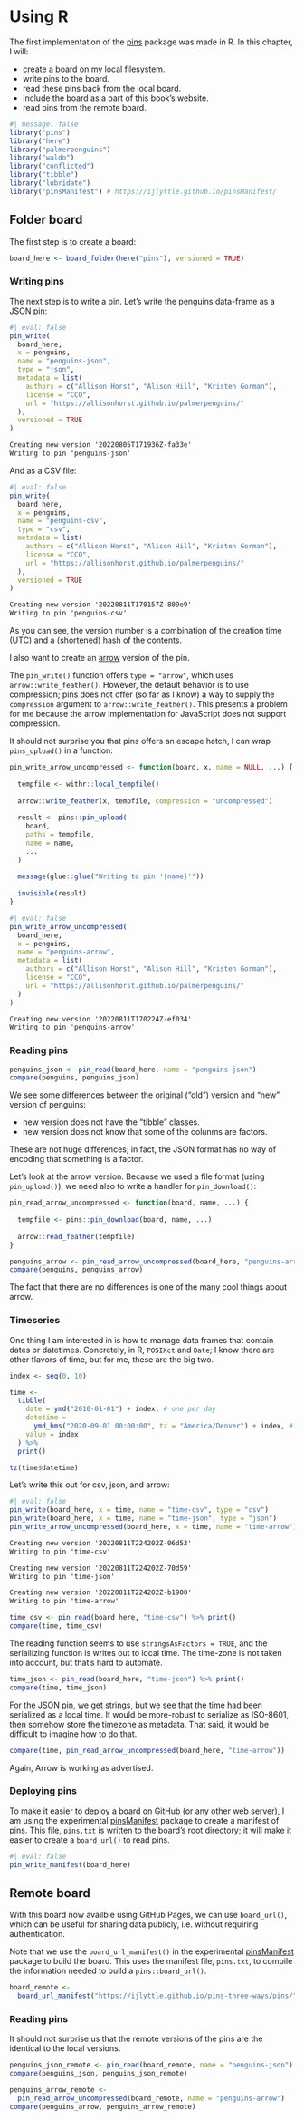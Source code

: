 # Using R

The first implementation of the [pins](https://pins.rstudio.com/) package was made in R.
In this chapter, I will:

 - create a board on my local filesystem.
 - write pins to the board.
 - read these pins back from the local board.
 - include the board as a part of this book's website.
 - read pins from the remote board.

```r
#| message: false
library("pins")
library("here")
library("palmerpenguins")
library("waldo")
library("conflicted")
library("tibble")
library("lubridate")
library("pinsManifest") # https://ijlyttle.github.io/pinsManifest/
```

## Folder board

The first step is to create a board:

```r
board_here <- board_folder(here("pins"), versioned = TRUE)
```

### Writing pins

The next step is to write a pin. Let's write the penguins data-frame as a JSON pin:

```r
#| eval: false
pin_write(
  board_here, 
  x = penguins, 
  name = "penguins-json", 
  type = "json",
  metadata = list(
    authors = c("Allison Horst", "Alison Hill", "Kristen Gorman"),
    license = "CCO",
    url = "https://allisonhorst.github.io/palmerpenguins/"
  ),
  versioned = TRUE
)
```

``` default
Creating new version '20220805T171936Z-fa33e'
Writing to pin 'penguins-json'
```

And as a CSV file:

```r
#| eval: false
pin_write(
  board_here, 
  x = penguins, 
  name = "penguins-csv", 
  type = "csv",
  metadata = list(
    authors = c("Allison Horst", "Alison Hill", "Kristen Gorman"),
    license = "CCO",
    url = "https://allisonhorst.github.io/palmerpenguins/"
  ),
  versioned = TRUE
)
```

``` default
Creating new version '20220811T170157Z-809e9'
Writing to pin 'penguins-csv'
```

As you can see, the version number is a combination of the creation time (UTC) and a (shortened) hash of the contents.

I also want to create an [arrow](https://arrow.apache.org/docs/r/) version of the pin. 

The `pin_write()` function offers `type = "arrow"`, which uses `arrow::write_feather()`.
However, the default behavior is to use compression; pins does not offer (so far as I know) a way to supply the `compression` argument to `arrow::write_feather()`. 
This presents a problem for me because the arrow implementation for JavaScript does not support compression.

It should not surprise you that pins offers an escape hatch, I can wrap `pins_upload()` in a function:

```r
pin_write_arrow_uncompressed <- function(board, x, name = NULL, ...) {
  
  tempfile <- withr::local_tempfile()
  
  arrow::write_feather(x, tempfile, compression = "uncompressed")
  
  result <- pins::pin_upload(
    board,
    paths = tempfile,
    name = name,
    ...
  )
  
  message(glue::glue("Writing to pin '{name}'"))
  
  invisible(result)
}
```

```r
#| eval: false
pin_write_arrow_uncompressed(
  board_here, 
  x = penguins, 
  name = "penguins-arrow", 
  metadata = list(
    authors = c("Allison Horst", "Alison Hill", "Kristen Gorman"),
    license = "CCO",
    url = "https://allisonhorst.github.io/palmerpenguins/"
  )
)
```

``` default
Creating new version '20220811T170224Z-ef034'
Writing to pin 'penguins-arrow'
```

### Reading pins 

```r
penguins_json <- pin_read(board_here, name = "penguins-json")
compare(penguins, penguins_json)
```

We see some differences between the original ("old") version and "new" version of penguins:

 - new version does not have the "tibble" classes.
 - new version does not know that some of the colunms are factors.
 
These are not huge differences; in fact, the JSON format has no way of encoding that something is a factor.

Let's look at the arrow version.
Because we used a file format (using `pin_upload()`), we need also to write a handler for `pin_download()`:

```r
pin_read_arrow_uncompressed <- function(board, name, ...) {
  
  tempfile <- pins::pin_download(board, name, ...)
  
  arrow::read_feather(tempfile)
}
```

```r
penguins_arrow <- pin_read_arrow_uncompressed(board_here, "penguins-arrow")
compare(penguins, penguins_arrow)
```

The fact that there are no differences is one of the many cool things about arrow.

### Timeseries

One thing I am interested in is how to manage data frames that contain dates or datetimes. 
Concretely, in R, `POSIXct` and `Date`; I know there are other flavors of time, but for me, these are the big two.

```r
index <- seq(0, 10)

time <- 
  tibble(
    date = ymd("2010-01-01") + index, # one per day
    datetime = 
      ymd_hms("2020-09-01 00:00:00", tz = "America/Denver") + index, # per second
    value = index
  ) %>%
  print()

tz(time$datetime)
```

Let's write this out for csv, json, and arrow:

```r
#| eval: false
pin_write(board_here, x = time, name = "time-csv", type = "csv")
pin_write(board_here, x = time, name = "time-json", type = "json")
pin_write_arrow_uncompressed(board_here, x = time, name = "time-arrow")
```

```default
Creating new version '20220811T224202Z-06d53'
Writing to pin 'time-csv'

Creating new version '20220811T224202Z-70d59'
Writing to pin 'time-json'

Creating new version '20220811T224202Z-b1900'
Writing to pin 'time-arrow'
```

```r
time_csv <- pin_read(board_here, "time-csv") %>% print()
compare(time, time_csv)
```

The reading function seems to use `stringsAsFactors = TRUE`, and the seriailizing function is writes out to local time.
The time-zone is not taken into account, but that's hard to automate.

```r
time_json <- pin_read(board_here, "time-json") %>% print()
compare(time, time_json)
```
For the JSON pin, we get strings, but we see that the time had been serialized as a local time.
It would be more-robust to serialize as ISO-8601, then somehow store the timezone as metadata.
That said, it would be difficult to imagine how to do that.


```r
compare(time, pin_read_arrow_uncompressed(board_here, "time-arrow"))
```

Again, Arrow is working as advertised.

### Deploying pins

To make it easier to deploy a board on GitHub (or any other web server), I am using the experimental [pinsManifest](https://ijlyttle.github.io/pinsManifest/) package to create a manifest of pins.
This file, `pins.txt` is written to the board's root directory; it will make it easier to create a `board_url()` to read pins.

```r
#| eval: false
pin_write_manifest(board_here)
```

## Remote board

With this board now availble using GitHub Pages, we can use `board_url()`, which can be useful for sharing data publicly, i.e. without requiring authentication.

Note that we use the `board_url_manifest()` in the experimental [pinsManifest](https://ijlyttle.github.io/pinsManifest/) package to build the board.
This uses the manifest file, `pins.txt`, to compile the information needed to build a `pins::board_url()`.

```r
board_remote <- 
  board_url_manifest("https://ijlyttle.github.io/pins-three-ways/pins/")
```

### Reading pins

It should not surprise us that the remote versions of the pins are the identical to the local versions.

```r
penguins_json_remote <- pin_read(board_remote, name = "penguins-json")
compare(penguins_json, penguins_json_remote)
```

```r
penguins_arrow_remote <- 
  pin_read_arrow_uncompressed(board_remote, name = "penguins-arrow")
compare(penguins_arrow, penguins_arrow_remote)
```
